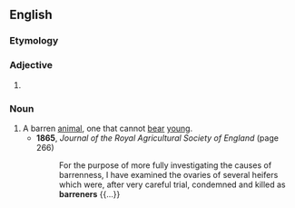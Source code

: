 ==English==

===Etymology===
{{suffix|en|barren|er}}

===Adjective===
{{head|en|comparative adjective}}

# {{en-comparative of|barren}}

===Noun===
{{en-noun}}

# A barren [[animal]], one that cannot [[bear]] [[young]].
#* '''1865''', ''Journal of the Royal Agricultural Society of England'' (page 266)
#*: For the purpose of more fully investigating the causes of barrenness, I have examined the ovaries of several heifers which were, after very careful trial, condemned and killed as '''barreners''' {{...}}